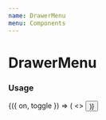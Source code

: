 ```yaml
---
name: DrawerMenu
menu: Components
---
```




# DrawerMenu

### Usage

<Playground>
  <Toggle>
    {({ on, toggle }) => (
      <>
        <Button onPress={toggle} isInline title="Open overlay menu" />
        <DrawerMenu
          options={[
            {
              onPress: toggle,
              title: 'Menu Option 1',
              color: 'danger',
              appearance: 'minimal',
            },
            {
              onPress: toggle,
              title: 'Menu Option 2',
              color: 'primary',
              appearance: 'minimal',
            },
            {
              onPress: toggle,
              title: 'Menu Option 3',
              color: 'secondary',
              appearance: 'minimal',
            },
            {
              onPress: toggle,
              title: 'Menu Option 4',
              appearance: 'minimal',
            },
          ]}
          isVisible={on}
          onClose={toggle}
        />
      </>
    )}
  </Toggle>
</Playground>
